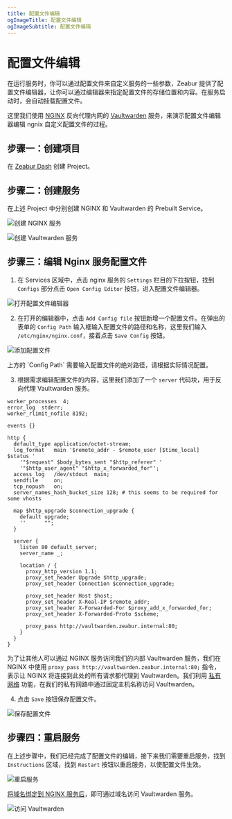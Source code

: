 ```yaml
---
title: 配置文件编辑
ogImageTitle: 配置文件编辑
ogImageSubtitle: 配置文件编辑
---
```



# 配置文件编辑

在运行服务时，你可以通过配置文件来自定义服务的一些参数，Zeabur 提供了配置文件编辑器，让你可以通过编辑器来指定配置文件的存储位置和内容。在服务启动时，会自动挂载配置文件。

这里我们使用 [NGINX](https://nginx.com/) 反向代理内网的 [Vaultwarden](https://github.com/dani-garcia/vaultwarden) 服务，来演示配置文件编辑器编辑 ngnix 自定义配置文件的过程。

## 步骤一：创建项目

在 [Zeabur Dash](https://dash.zeabur.com/) 创建 Project。

## 步骤二：创建服务

在上述 Project 中分别创建 NGINX 和 Vaultwarden 的 Prebuilt Service。

![创建 NGINX 服务](/deploy/config-edit/create-nginx-service.en-US.png)

![创建 Vaultwarden 服务](/deploy/config-edit/create-vultwarden-service.en-US.png)

## 步骤三：编辑 Nginx 服务配置文件

1. 在 Services 区域中，点击 nginx 服务的 `Settings` 栏目的下拉按钮，找到 `Configs` 部分点击 `Open Config Editor` 按钮，进入配置文件编辑器。

![打开配置文件编辑器](/deploy/config-edit/open-config-editor.en-US.png)

2. 在打开的编辑器中，点击 `Add Config file` 按钮新增一个配置文件。在弹出的表单的 `Config Path` 输入框输入配置文件的路径和名称，这里我们输入 `/etc/nginx/nginx.conf`，接着点击 `Save Config` 按钮。

![添加配置文件](/deploy/config-edit/create-new-config.en-US.png)

<Callout>
    上方的 `Config Path` 需要输入配置文件的绝对路径，请根据实际情况配置。
</Callout>

3. 根据需求编辑配置文件的内容，这里我们添加了一个 `server` 代码块，用于反向代理 Vaultwarden 服务。

```nginx
worker_processes  4;
error_log  stderr;
worker_rlimit_nofile 8192;

events {}

http {
  default_type application/octet-stream;
  log_format   main '$remote_addr - $remote_user [$time_local]  $status '
    '"$request" $body_bytes_sent "$http_referer" '
    '"$http_user_agent" "$http_x_forwarded_for"';
  access_log   /dev/stdout  main;
  sendfile     on;
  tcp_nopush   on;
  server_names_hash_bucket_size 128; # this seems to be required for some vhosts

  map $http_upgrade $connection_upgrade {
    default upgrade;
    ''      "";
  }

  server {
    listen 80 default_server;
    server_name _; 

    location / {
      proxy_http_version 1.1;
      proxy_set_header Upgrade $http_upgrade;
      proxy_set_header Connection $connection_upgrade;
    
      proxy_set_header Host $host;
      proxy_set_header X-Real-IP $remote_addr;
      proxy_set_header X-Forwarded-For $proxy_add_x_forwarded_for;
      proxy_set_header X-Forwarded-Proto $scheme;
    
      proxy_pass http://vaultwarden.zeabur.internal:80;
    }
  }
}
```
为了让其他人可以通过 NGINX 服务访问我们的内部 Vaultwarden 服务，我们在 NGINX 中使用 `proxy_pass http://vaultwarden.zeabur.internal:80;` 指令，表示让 NGINX 将连接到此处的所有请求都代理到 Vaultwarden。我们利用 [私有网络](/deploy/private-networking) 功能，在我们的私有网路中通过固定主机名称访问 Vaultwarden。

4. 点击 `Save` 按钮保存配置文件。

![保存配置文件](/deploy/config-edit/save-config.en-US.png)

## 步骤四：重启服务

在上述步骤中，我们已经完成了配置文件的编辑，接下来我们需要重启服务，找到 `Instructions` 区域，找到 `Restart` 按钮以重启服务，以使配置文件生效。

![重启服务](/deploy/config-edit/restart-service.en-US.png)

[将域名绑定到 NGINX 服务后](/deploy/domain-binding)，即可通过域名访问 Vaultwarden 服务。

![访问 Vaultwarden](/deploy/config-edit/vultwarden-service.en-US.png)


